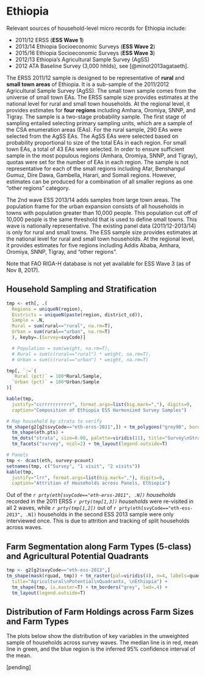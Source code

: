 # Ethiopia

Relevant sources of household-level micro records for Ethiopia include:

* 2011/12 ERSS (**ESS Wave 1**)  
* 2013/14 Ethiopia Socioeconomic Surveys (**ESS Wave 2**)  
* 2015/16 Ethiopia Socioeconomic Surveys (**ESS Wave 3**)  
* 2012/13 Ethiopia’s Agricultural Sample Survey (AgSS)  
* 2012 ATA Baseline Survey (3,000 hhlds), see [@minot2013agataeth].

The ERSS 2011/12 sample is designed to be representative of **rural** and **small town areas** of Ethiopia. It is a sub-sample of the 2011/2012 Agricultural Sample Survey (AgSS). The small town sample comes from the universe of small town EAs. The ERSS sample size provides estimates at the national level for rural and small town households. At the regional level, it provides estimates for **four regions** including Amhara, Oromiya, SNNP, and Tigray. The sample is a two-stage probability sample. The first stage of sampling entailed selecting primary sampling units, which are a sample of the CSA enumeration areas (EAs). For the rural sample, 290 EAs were selected from the AgSS EAs. The AgSS EAs were selected based on probability proportional to size of the total EAs in each region. For small town EAs, a total of 43 EAs were selected. In order to ensure sufficient sample in the most populous regions (Amhara, Oromiya, SNNP, and Tigray), quotas were set for the number of EAs in each region. The sample is not representative for each of the small regions including Afar, Benshangul Gumuz, Dire Dawa, Gambella, Harari, and Somali regions. However, estimates can be produced for a combination of all smaller regions as one "other regions" category.

The 2nd wave ESS 2013/14 adds samples from large town areas. The population frame for the urban expansion consists of all households in towns with population greater than 10,000 people. This population cut off of 10,000 people is the same threshold that is used to define small towns. This wave is nationally representative. The existing panel data (2011/12-2013/14) is only for rural and small towns. The ESS sample size provides estimates at the national level for rural and small town households. At the regional level, it provides estimates for five regions including Addis Ababa, Amhara, Oromiya, SNNP, Tigray, and "other regions".

Note that FAO RIGA-H database is not yet available for ESS Wave 3 (as of Nov 8, 2017).

## Household Sampling and Stratification

```r

tmp <- eth[, .(
  Regions = uniqueN(region),
  Districts = uniqueN(paste(region, district_cd)),
  Sample = .N,
  Rural = sum(rural=="rural", na.rm=T),
  Urban = sum(rural=="urban", na.rm=T)
  ), keyby=.(Survey=svyCode)]

  # Population = sum(weight, na.rm=T),
  # Rural = sum(c(rural=="rural") * weight, na.rm=T),
  # Urban = sum(c(rural=="urban") * weight, na.rm=T)

tmp[, `:=`(
  `Rural (pct)` = 100*Rural/Sample,
  `Urban (pct)` = 100*Urban/Sample
)]

kable(tmp,
  justify="ccrrrrrrrrrrr", format.args=list(big.mark=","), digits=0,
  caption="Composition of Ethiopia ESS Harmonized Survey Samples")

```

```r

# Map household by strata to verify
tm_shape(g2[g2$svyCode=="eth-erss-2011",]) + tm_polygons("grey90", border.col="grey50") +
  tm_shape(eth.pts) + 
  tm_dots("strata", size=0.08, palette=viridis(11), title="Survey\nStratification") + 
  tm_facets("survey", ncol=2) + tm_layout(legend.outside=T)

```

```r

# Panels
tmp <- dcast(eth, survey~pcount)
setnames(tmp, c("Survey", "1 visit", "2 visits"))
kable(tmp,
  justify="lrr", format.args=list(big.mark=","), digits=0,
  caption="Attrition of Households across Panels, Ethiopia")

```

Out of the *`r prty(eth[svyCode=="eth-erss-2011", .N])` households* recorded in the 2011 ERSS *`r prty(tmp[1,3])` households* were re-visited in all 2 waves, while *`r prty(tmp[1,2])`* out of `r prty(eth[svyCode=="eth-ess-2013", .N])` households in the second ESS 2013 sample were only interviewed once. This is due to attrition and tracking of split households across waves.

## Farm Segmentation along Farm Types (5-class) and Agricultural Potential Quadrants

```r

tmp <- g2[g2$svyCode=="eth-ess-2013",]
tm_shape(mask(rquad, tmp)) + tm_raster(pal=viridis(4), n=4, labels=quad,
  title="Agricultural\nPotential\nQuadrants, \nEthiopia") +
  tm_shape(tmp, is.master=T) + tm_borders("grey", lwd=.4) +
  tm_layout(legend.outside=T)

```

## Distribution of Farm Holdings across Farm Sizes and Farm Types

The plots below show the distribution of key variables in the unweighted sample of households across survey waves. The median line is in red, mean line in green, and the blue region is the inferred 95% confidence interval of the mean.

[pending]


